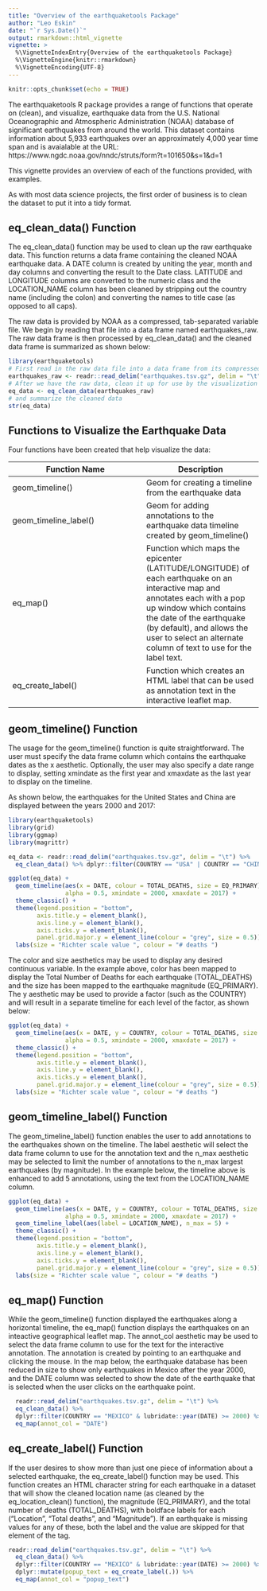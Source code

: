```yaml
---
title: "Overview of the earthquaketools Package"
author: "Leo Eskin"
date: "`r Sys.Date()`"
output: rmarkdown::html_vignette
vignette: >
  %\VignetteIndexEntry{Overview of the earthquaketools Package}
  %\VignetteEngine{knitr::rmarkdown}
  %\VignetteEncoding{UTF-8}
---
```


```r
knitr::opts_chunk$set(echo = TRUE)
```

The earthquaketools R package provides a range of functions that operate on (clean), and visualize,
earthquake data from the U.S. National Oceanographic and Atmospheric Administration (NOAA) database 
of significant earthquakes from around the world. This dataset contains information about 5,933 earthquakes over an approximately
4,000 year time span and is avaialable at the URL:
https://www.ngdc.noaa.gov/nndc/struts/form?t=101650&s=1&d=1

This vignette provides an overview of each of the functions provided, with examples.

As with most data science projects, the first order of business is to clean the dataset to put it into a tidy format.

## eq_clean_data() Function

The eq_clean_data() function may be used to clean up the raw earthquake data.  This function returns a data frame containing the cleaned NOAA earthquake data. A DATE column is created by uniting the year, month and day columns and converting the result to the Date class. LATITUDE and LONGITUDE columns are converted to the numeric class and the LOCATION_NAME column has been cleaned by stripping out the country name (including the colon) and converting the names to title case (as opposed to all caps).

The raw data is provided by NOAA as a compressed, tab-separated variable file.  We begin by reading that file into a data frame named earthquakes_raw.  The raw data frame is then processed by eq_clean_data() and the cleaned data frame is summarized as shown below:

```r
library(earthquaketools)
# First read in the raw data file into a data frame from its compressed tab-separated variable file
earthquakes_raw <- readr::read_delim("earthquakes.tsv.gz", delim = "\t")
# After we have the raw data, clean it up for use by the visualization functions
eq_data <- eq_clean_data(earthquakes_raw)
# and summarize the cleaned data
str(eq_data)
```

## Functions to Visualize the Earthquake Data

Four functions have been created that help visualize the data:

Function Name | Description
--------------|------------
geom_timeline() | Geom for creating a timeline from the earthquake data
geom_timeline_label() | Geom for adding annotations to the earthquake data timeline created by geom_timeline()
eq_map() | Function which maps the epicenter (LATITUDE/LONGITUDE) of each earthquake on an interactive map and annotates each with a pop up window which contains the date of the earthquake (by default), and allows the user to select an alternate column of text to use for the label text.
eq_create_label() | Function which creates an HTML label that can be used as annotation text in the interactive leaflet map.

## geom_timeline() Function

The usage for the geom_timeline() function is quite straightforward.  The user must specify the data frame column which contains the earthquake dates as the x aesthetic.  Optionally, the user may also specify a date range to display, setting xmindate as the first year and xmaxdate as the last year to display on the timeline.  

As shown below, the earthquakes for the United States and China are displayed between the years 2000 and 2017:

```r
library(earthquaketools)
library(grid)
library(ggmap)
library(magrittr)

eq_data <- readr::read_delim("earthquakes.tsv.gz", delim = "\t") %>%
  eq_clean_data() %>% dplyr::filter(COUNTRY == "USA" | COUNTRY == "CHINA")

ggplot(eq_data) +
  geom_timeline(aes(x = DATE, colour = TOTAL_DEATHS, size = EQ_PRIMARY), 
                alpha = 0.5, xmindate = 2000, xmaxdate = 2017) +
  theme_classic() +
  theme(legend.position = "bottom",
        axis.title.y = element_blank(), 
        axis.line.y = element_blank(), 
        axis.ticks.y = element_blank(),
        panel.grid.major.y = element_line(colour = "grey", size = 0.5)) +
  labs(size = "Richter scale value ", colour = "# deaths ")

```





The color and size aesthetics may be used to display any desired continuous variable.  In the example above, color has been mapped to display the Total Number of Deaths for each earthquake (TOTAL_DEATHS) and the size has been mapped to the earthquake magnitude (EQ_PRIMARY).  The y aesthetic may be used to provide a factor (such as the COUNTRY) and will result in a separate timeline for each level of the factor, as shown below:


```r

ggplot(eq_data) +
  geom_timeline(aes(x = DATE, y = COUNTRY, colour = TOTAL_DEATHS, size = EQ_PRIMARY), 
                alpha = 0.5, xmindate = 2000, xmaxdate = 2017) +
  theme_classic() +
  theme(legend.position = "bottom",
        axis.title.y = element_blank(), 
        axis.line.y = element_blank(), 
        axis.ticks.y = element_blank(),
        panel.grid.major.y = element_line(colour = "grey", size = 0.5)) +
  labs(size = "Richter scale value ", colour = "# deaths ")

```

## geom_timeline_label() Function

The geom_timeline_label() function enables the user to add annotations to the earthquakes shown on the timeline.  The label aesthetic will select the data frame column to use for the annotation text and the n_max aesthetic may be selected to limit the number of 
annotations to the n_max largest earthquakes (by magnitude).  In the example below, the timeline above is enhanced to add 5 annotations, using the text from the LOCATION_NAME column.

```r

ggplot(eq_data) +
  geom_timeline(aes(x = DATE, y = COUNTRY, colour = TOTAL_DEATHS, size = EQ_PRIMARY), 
                alpha = 0.5, xmindate = 2000, xmaxdate = 2017) +
  geom_timeline_label(aes(label = LOCATION_NAME), n_max = 5) +
  theme_classic() +
  theme(legend.position = "bottom",
        axis.title.y = element_blank(), 
        axis.line.y = element_blank(), 
        axis.ticks.y = element_blank(),
        panel.grid.major.y = element_line(colour = "grey", size = 0.5)) +
  labs(size = "Richter scale value ", colour = "# deaths ") 

```


## eq_map() Function

While the geom_timeline() function displayed the earthquakes along a horizontal timeline, the eq_map() function displays the earthquakes on an inteactive geographical leaflet map.  The annot_col aesthetic may be used to select the data frame column to use for the text for the interactive annotation.  The annotation is created by pointing to an earthquake and clicking the mouse.  In the map below, the earthquake database has been reduced in size to show only earthquakes in Mexico after the year 2000, and the DATE column was selected to show the date of the earthquake that is selected when the user clicks on the earthquake point.



```r

  readr::read_delim("earthquakes.tsv.gz", delim = "\t") %>%
  eq_clean_data() %>%
  dplyr::filter(COUNTRY == "MEXICO" & lubridate::year(DATE) >= 2000) %>%
  eq_map(annot_col = "DATE")

```

## eq_create_label() Function

If the user desires to show more than just one piece of information about a selected earthquake, the eq_create_label() function may be used.  This function creates an HTML character string for each earthquake in a dataset that will show the cleaned location name (as cleaned by the eq_location_clean() function), the magnitude (EQ_PRIMARY), and the total number of deaths (TOTAL_DEATHS), with boldface labels for each ("Location", "Total deaths", and "Magnitude"). If an earthquake is missing values for any of these, both the label and the value are skipped for that element of the tag.

```r

readr::read_delim("earthquakes.tsv.gz", delim = "\t") %>%
  eq_clean_data() %>%
  dplyr::filter(COUNTRY == "MEXICO" & lubridate::year(DATE) >= 2000) %>%
  dplyr::mutate(popup_text = eq_create_label(.)) %>%
  eq_map(annot_col = "popup_text")

```

